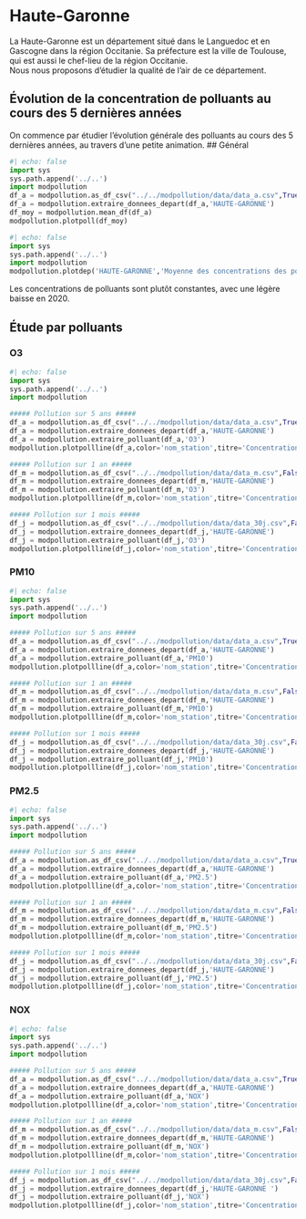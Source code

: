 # Haute-Garonne


La Haute-Garonne est un département situé dans le Languedoc et en Gascogne dans la région Occitanie. Sa préfecture est la ville de Toulouse, qui est aussi le chef-lieu de la région Occitanie.   
Nous nous proposons d'étudier la qualité de l'air de ce département.

## Évolution de la concentration de polluants au cours des 5 dernières années 

On commence par étudier l'évolution générale des polluants au cours des 5 dernières années, au travers d'une petite animation.
## Général

```python
#| echo: false
import sys
sys.path.append('../..')
import modpollution
df_a = modpollution.as_df_csv("../../modpollution/data/data_a.csv",True)
df_a = modpollution.extraire_donnees_depart(df_a,'HAUTE-GARONNE')
df_moy = modpollution.mean_df(df_a)
modpollution.plotpoll(df_moy)
```


```python
#| echo: false
import sys
sys.path.append('../..')
import modpollution
modpollution.plotdep('HAUTE-GARONNE','Moyenne des concentrations des polluants en Haute-Garonne')
```

Les concentrations de polluants sont plutôt constantes, avec une légère baisse en 2020.

## Étude par polluants

### O3

```python
#| echo: false
import sys
sys.path.append('../..')
import modpollution

##### Pollution sur 5 ans #####
df_a = modpollution.as_df_csv("../../modpollution/data/data_a.csv",True)
df_a = modpollution.extraire_donnees_depart(df_a,'HAUTE-GARONNE')
df_a = modpollution.extraire_polluant(df_a,'O3')
modpollution.plotpollline(df_a,color='nom_station',titre='Concentration en O3 par stations sur 5 ans')

##### Pollution sur 1 an #####
df_m = modpollution.as_df_csv("../../modpollution/data/data_m.csv",False)
df_m = modpollution.extraire_donnees_depart(df_m,'HAUTE-GARONNE')
df_m = modpollution.extraire_polluant(df_m,'O3')
modpollution.plotpollline(df_m,color='nom_station',titre='Concentration en O3 par stations sur 1 an')

##### Pollution sur 1 mois #####
df_j = modpollution.as_df_csv("../../modpollution/data/data_30j.csv",False)
df_j = modpollution.extraire_donnees_depart(df_j,'HAUTE-GARONNE')
df_j = modpollution.extraire_polluant(df_j,'O3')
modpollution.plotpollline(df_j,color='nom_station',titre='Concentration en O3 par stations le mois dernier')
```

### PM10

```python
#| echo: false
import sys
sys.path.append('../..')
import modpollution

##### Pollution sur 5 ans #####
df_a = modpollution.as_df_csv("../../modpollution/data/data_a.csv",True)
df_a = modpollution.extraire_donnees_depart(df_a,'HAUTE-GARONNE')
df_a = modpollution.extraire_polluant(df_a,'PM10')
modpollution.plotpollline(df_a,color='nom_station',titre='Concentration en PM10 par stations sur 5 ans')

##### Pollution sur 1 an #####
df_m = modpollution.as_df_csv("../../modpollution/data/data_m.csv",False)
df_m = modpollution.extraire_donnees_depart(df_m,'HAUTE-GARONNE')
df_m = modpollution.extraire_polluant(df_m,'PM10')
modpollution.plotpollline(df_m,color='nom_station',titre='Concentration en PM10 par stations sur 1 an')

##### Pollution sur 1 mois #####
df_j = modpollution.as_df_csv("../../modpollution/data/data_30j.csv",False)
df_j = modpollution.extraire_donnees_depart(df_j,'HAUTE-GARONNE')
df_j = modpollution.extraire_polluant(df_j,'PM10')
modpollution.plotpollline(df_j,color='nom_station',titre='Concentration en PM10 par stations le mois dernier')
```

### PM2.5

```python
#| echo: false
import sys
sys.path.append('../..')
import modpollution

##### Pollution sur 5 ans #####
df_a = modpollution.as_df_csv("../../modpollution/data/data_a.csv",True)
df_a = modpollution.extraire_donnees_depart(df_a,'HAUTE-GARONNE')
df_a = modpollution.extraire_polluant(df_a,'PM2.5')
modpollution.plotpollline(df_a,color='nom_station',titre='Concentration en PM2.5 par stations sur 5 ans')

##### Pollution sur 1 an #####
df_m = modpollution.as_df_csv("../../modpollution/data/data_m.csv",False)
df_m = modpollution.extraire_donnees_depart(df_m,'HAUTE-GARONNE')
df_m = modpollution.extraire_polluant(df_m,'PM2.5')
modpollution.plotpollline(df_m,color='nom_station',titre='Concentration en PM2.5 par stations sur 1 an')

##### Pollution sur 1 mois #####
df_j = modpollution.as_df_csv("../../modpollution/data/data_30j.csv",False)
df_j = modpollution.extraire_donnees_depart(df_j,'HAUTE-GARONNE')
df_j = modpollution.extraire_polluant(df_j,'PM2.5')
modpollution.plotpollline(df_j,color='nom_station',titre='Concentration en PM2.5 par stations le mois dernier')
```


### NOX

```python
#| echo: false
import sys
sys.path.append('../..')
import modpollution

##### Pollution sur 5 ans #####
df_a = modpollution.as_df_csv("../../modpollution/data/data_a.csv",True)
df_a = modpollution.extraire_donnees_depart(df_a,'HAUTE-GARONNE')
df_a = modpollution.extraire_polluant(df_a,'NOX')
modpollution.plotpollline(df_a,color='nom_station',titre='Concentration en NOX par stations sur 5 ans')

##### Pollution sur 1 an #####
df_m = modpollution.as_df_csv("../../modpollution/data/data_m.csv",False)
df_m = modpollution.extraire_donnees_depart(df_m,'HAUTE-GARONNE')
df_m = modpollution.extraire_polluant(df_m,'NOX')
modpollution.plotpollline(df_m,color='nom_station',titre='Concentration en NOX par stations sur 1 an')

##### Pollution sur 1 mois #####
df_j = modpollution.as_df_csv("../../modpollution/data/data_30j.csv",False)
df_j = modpollution.extraire_donnees_depart(df_j,'HAUTE-GARONNE ')
df_j = modpollution.extraire_polluant(df_j,'NOX')
modpollution.plotpollline(df_j,color='nom_station',titre='Concentration en NOX par stations le mois dernier')
```
